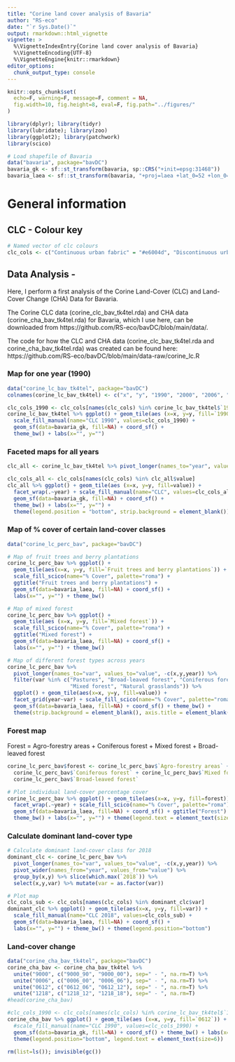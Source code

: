 ```yaml
---
title: "Corine land cover analysis of Bavaria"
author: "RS-eco"
date: "`r Sys.Date()`"
output: rmarkdown::html_vignette
vignette: >
  %\VignetteIndexEntry{Corine land cover analysis of Bavaria}
  %\VignetteEncoding{UTF-8}
  %\VignetteEngine{knitr::rmarkdown}
editor_options: 
  chunk_output_type: console
---
```


```r
knitr::opts_chunk$set(
  echo=F, warning=F, message=F, comment = NA, 
  fig.width=10, fig.height=8, eval=F, fig.path="../figures/"
)
```

```r
library(dplyr); library(tidyr)
library(lubridate); library(zoo)
library(ggplot2); library(patchwork)
library(scico)
```

```r
# Load shapefile of Bavaria
data("bavaria", package="bavDC")
bavaria_gk <- sf::st_transform(bavaria, sp::CRS("+init=epsg:31468"))
bavaria_laea <- sf::st_transform(bavaria, "+proj=laea +lat_0=52 +lon_0=10 +x_0=4321000 +y_0=3210000 +ellps=GRS80 +towgs84=0,0,0,0,0,0,0 +units=m +no_defs")
```

# General information

## CLC - Colour key

```r
# Named vector of clc colours
clc_cols <- c("Continuous urban fabric" = "#e6004d", "Discontinuous urban fabric" = "#ff0000", "Industrial or commercial units" = "#cc4df2", "Road and rail networks and associated land" = "#cc0000", "Port areas" = "#e6cccc", "Airports" = "#e6cce6", "Mineral extraction sites" = "#a600cc", "Dump sites" = "#a64d00", "Construction sites" = "#ff4dff", "Green urban areas" = "#ffa6ff", "Sport and leisure facilities" = "#ffe6ff", "Non-irrigated arable land" = "#ffffa8", "Permanently irrigated land" = "#ffff00", "Rice fields" = "#e6e600", "Vineyards" = "#e68000", "Fruit trees and berry plantations" = "#f2a64d", "Olive groves" = "#e6a600", "Pastures" = "#e6e64d", "Annual crops associated with permanent crops" = "#ffe6a6", "Complex cultivation patterns" = "#ffe64d", "Land principally occupied by agriculture with \n significant areas of natural vegetation" = "#e6cc4d", "Agro-forestry areas" = "#f2cca6", "Broad-leaved forest" = "#80ff00", "Coniferous forest" = "#00a600", "Mixed forest" = "#4dff00", "Natural grasslands" = "#ccf24d", "Moors and heathland" = "#a6ff80", "Sclerophyllous vegetation" = "#a6e64d", "Transitional woodland-shrub" = "#a6f200", "Beaches - dunes - sands" = "#e6e6e6", "Bare rocks" = "#cccccc", "Sparsely vegetated areas" = "#ccffcc", "Burnt areas" = "#000000", "Glaciers and perpetual snow" = "#a6e6cc", "Inland marshes" = "#a6a6ff", "Peat bogs" = "#4d4dff", "Salt marshes" = "#ccccff", "Salines" = "#e6e6ff", "Intertidal flats" = "#a6a6e6", "Water courses" = "#00ccf2", "Water bodies" = "#80f2e6", "Coastal lagoons" = "#00ffa6", "Estuaries" = "#a6ffe6", "Sea and ocean" = "#e6f2ff", "NODATA" = "#ffffff")
```

## Data Analysis - 

Here, I perform a first analysis of the Corine Land-Cover (CLC) and Land-Cover Change (CHA) Data for Bavaria.

The Corine CLC data (corine_clc_bav_tk4tel.rda) and CHA data (corine_cha_bav_tk4tel.rda) for Bavaria, which I use here, can be downloaded from https://github.com/RS-eco/bavDC/blob/main/data/.

The code for how the CLC and CHA data (corine_clc_bav_tk4tel.rda and corine_cha_bav_tk4tel.rda) was created can be found here: https://github.com/RS-eco/bavDC/blob/main/data-raw/corine_lc.R

### Map for one year (1990)

```r
data("corine_lc_bav_tk4tel", package="bavDC")
colnames(corine_lc_bav_tk4tel) <- c("x", "y", "1990", "2000", "2006", "2012", "2018")

clc_cols_1990 <- clc_cols[names(clc_cols) %in% corine_lc_bav_tk4tel$`1990`]
corine_lc_bav_tk4tel %>% ggplot() + geom_tile(aes (x=x, y=y, fill=`1990`)) +
  scale_fill_manual(name="CLC 1990", values=clc_cols_1990) + 
  geom_sf(data=bavaria_gk, fill=NA) + coord_sf() + 
  theme_bw() + labs(x="", y="")
```

### Faceted maps for all years

```r
clc_all <- corine_lc_bav_tk4tel %>% pivot_longer(names_to="year", values_to="value", -c(x,y))

clc_cols_all <- clc_cols[names(clc_cols) %in% clc_all$value]
clc_all %>% ggplot() + geom_tile(aes (x=x, y=y, fill=value)) +
  facet_wrap(.~year) + scale_fill_manual(name="CLC", values=clc_cols_all) + 
  geom_sf(data=bavaria_gk, fill=NA) + coord_sf() + 
  theme_bw() + labs(x="", y="") + 
  theme(legend.position = "bottom", strip.background = element_blank())
```

### Map of % cover of certain land-cover classes

```r
data("corine_lc_perc_bav", package="bavDC")

# Map of fruit trees and berry plantations
corine_lc_perc_bav %>% ggplot() + 
  geom_tile(aes(x=x, y=y, fill=`Fruit trees and berry plantations`)) + 
  scale_fill_scico(name="% Cover", palette="roma") + 
  ggtitle("Fruit trees and berry plantations") + 
  geom_sf(data=bavaria_laea, fill=NA) + coord_sf() + 
  labs(x="", y="") + theme_bw()

# Map of mixed forest
corine_lc_perc_bav %>% ggplot() + 
  geom_tile(aes (x=x, y=y, fill=`Mixed forest`)) + 
  scale_fill_scico(name="% Cover", palette="roma") + 
  ggtitle("Mixed forest") + 
  geom_sf(data=bavaria_laea, fill=NA) + coord_sf() + 
  labs(x="", y="") + theme_bw()

# Map of different forest types across years
corine_lc_perc_bav %>% 
  pivot_longer(names_to="var", values_to="value", -c(x,y,year)) %>%
  filter(var %in% c("Pastures", "Broad-leaved forest", "Coniferous forest", 
                    "Mixed forest", "Natural grasslands")) %>% 
  ggplot() + geom_tile(aes(x=x, y=y, fill=value)) +
  facet_grid(year~var) + scale_fill_scico(name="% Cover", palette="roma") + 
  geom_sf(data=bavaria_laea, fill=NA) + coord_sf() + theme_bw() + 
  theme(strip.background = element_blank(), axis.title = element_blank())
```

### Forest map

Forest = Agro-forestry areas + Coniferous forest + Mixed forest + Broad-leaved forest

```r
corine_lc_perc_bav$forest <- corine_lc_perc_bav$`Agro-forestry areas` + 
  corine_lc_perc_bav$`Coniferous forest` + corine_lc_perc_bav$`Mixed forest` + 
  corine_lc_perc_bav$`Broad-leaved forest`

# Plot individual land-cover percentage cover
corine_lc_perc_bav %>% ggplot() + geom_tile(aes(x=x, y=y, fill=forest)) + 
  facet_wrap(.~year) + scale_fill_scico(name="% Cover", palette="roma") + 
  geom_sf(data=bavaria_laea, fill=NA) + coord_sf() + ggtitle("Forest") + 
  theme_bw() + labs(x="", y="") + theme(legend.text = element_text(size=10))
```

### Calculate dominant land-cover type

```r
# Calculate dominant land-cover class for 2018
dominant_clc <- corine_lc_perc_bav %>% 
  pivot_longer(names_to="var", values_to="value", -c(x,y,year)) %>%
  pivot_wider(names_from="year", values_from="value") %>%
  group_by(x,y) %>% slice(which.max(`2018`)) %>% 
  select(x,y,var) %>% mutate(var = as.factor(var))

# Plot map
clc_cols_sub <- clc_cols[names(clc_cols) %in% dominant_clc$var]
dominant_clc %>% ggplot() + geom_tile(aes(x=x, y=y, fill=var)) + 
  scale_fill_manual(name="CLC 2018", values=clc_cols_sub) + 
  geom_sf(data=bavaria_laea, fill=NA) + coord_sf() + 
  labs(x="", y="") + theme_bw() + theme(legend.position="bottom")
```

### Land-cover change

```r
data("corine_cha_bav_tk4tel", package="bavDC")
corine_cha_bav <- corine_cha_bav_tk4tel %>% 
  unite("9000", c("9000_90", "9000_00"), sep=" - ", na.rm=T) %>% 
  unite("0006", c("0006_00", "0006_06"), sep=" - ", na.rm=T) %>% 
  unite("0612", c("0612_06", "0612_12"), sep=" - ", na.rm=T) %>% 
  unite("1218", c("1218_12", "1218_18"), sep=" - ", na.rm=T)
#head(corine_cha_bav)  

#clc_cols_1990 <- clc_cols[names(clc_cols) %in% corine_lc_bav_tk4tel$`1990`]
corine_cha_bav %>% ggplot() + geom_tile(aes (x=x, y=y, fill=`0612`)) +
  #scale_fill_manual(name="CLC 1990", values=clc_cols_1990) + 
  geom_sf(data=bavaria_gk, fill=NA) + coord_sf() + theme_bw() + labs(x="", y="") + 
  theme(legend.position="bottom", legend.text = element_text(size=6))
```

```r
rm(list=ls()); invisible(gc())
```

